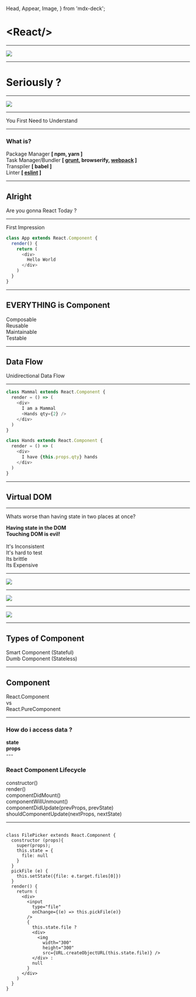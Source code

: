   Head,
  Appear,
  Image,
} from 'mdx-deck';

<Head>
  <title>Dive into React.js</title>
</Head>

# &lt;React/&gt;

---

<Image src="./images/lol.gif" />

---

# Seriously ?

---

<Image src="./images/seriously.gif" />

---

You First Need to Understand

---

### What is?

<Appear> 
  <div>Package Manager  <b>[ npm, yarn ]</b></div>
  <div>Task Manager/Bundler  <b>[ <a href="http://slides.com/spfaffly/grunt-js/fullscreen" target="_blank">grunt</a>, browserify, <a href="https://slides.com/acanimal/webpack#/" target="_blank">webpack</a> ]</b></div>
  <div>Transpiler  <b>[ babel ]</b></div>
  <div>Linter  <b>[ <a href="http://slides.com/ianvanschooten/eslint#/" target="_blank">eslint</a> ]</b></div>
</Appear>

---

## Alright

<Appear>
Are you gonna React Today ?
</Appear>

---

First Impression

```javascript
class App extends React.Component {
  render() {
    return (
      <div>
        Hello World
      </div>
    )
  }
}
```

---

## EVERYTHING is Component

<Appear>
  <div>Composable</div>
  <div>Reusable</div>
  <div>Maintainable</div>
  <div>Testable</div>
</Appear>

---

## Data Flow

<Appear>
  Unidirectional Data Flow
</Appear>

---

```javascript
class Mammal extends React.Component {
  render = () => (
    <div>
      I am a Mammal
      <Hands qty={2} />
    </div>
  )
}

class Hands extends React.Component {
  render = () => (
    <div>
      I have {this.props.qty} hands
    </div>
  )
}
```

---

## Virtual DOM

---

Whats worse than having state in two places at once?

<Appear>
  <div><b>Having state in the DOM</b></div>
  <div><b>Touching DOM is evil! </b></div>
  <br/>
  <div>
    <div>It's Inconsistent</div>
    <div>It's hard to test</div>
    <div>Its brittle</div>
    <div>Its Expensive</div>
  </div>
</Appear>

---

<Image src="./images/vdom2.png" />

---

<Image src="./images/vdom1.png" />

---

<Image src="./images/cool.gif" />

---

## Types of Component

<Appear>
<div>Smart Component (Stateful)</div>
<div>Dumb Component (Stateless)</div>
</Appear>

---

## Component

<Appear>
<div>React.Component</div>
<div>vs</div>
<div>React.PureComponent</div>
</Appear>

---

### How do i access data ?

<Appear>
<div><strong>state</strong></div>
<div><strong>props</strong></div>
</Appear>
---

### React Component Lifecycle

<Appear>
<div>constructor()</div>
<div>render()</div>
<div>componentDidMount()</div>
<div>componentWillUnmount()</div>
<div>componentDidUpdate(prevProps, prevState)</div>
<div>shouldComponentUpdate(nextProps, nextState)</div>
</Appear>

---

<LiveCode
  title="How to greet people ?"
  size="large"
  code="<p>Hello World!</p>"
/>

```notes

class FilePicker extends React.Component {
  constructor (props){
    super(props);
    this.state = {
      file: null
    }
  }
  pickFile (e) {
    this.setState({file: e.target.files[0]})
  }
  render() {
    return (
      <div>
        <input
          type="file"
          onChange={(e) => this.pickFile(e)}
        />
        {
          this.state.file ?
          <div>
            <img
              width="300"
              height="300"
              src={URL.createObjectURL(this.state.file)} />
          </div> :
          null
        }
      </div>
    )
  }
}


```
